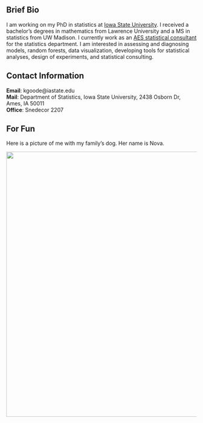 
<br>
<br>

## Brief Bio

I am working on my PhD in statistics at [Iowa State University](https://www.stat.iastate.edu/). I received a bachelor's degrees in mathematics from Lawrence University and a MS in statistics from UW Madison. I currently work as an [AES statistical consultant](https://www.stat.iastate.edu/statistical-consulting) for the statistics department. I am interested in assessing and diagnosing models, random forests, data visualization, developing tools for statistical analyses, design of experiments, and statistical consulting.

## Contact Information

**Email**: kgoode@iastate.edu  
**Mail**: Department of Statistics, Iowa State University, 2438 Osborn Dr, Ames, IA 50011  
**Office**: Snedecor 2207

## For Fun 

Here is a picture of me with my family's dog. Her name is Nova.

<img src="/images/nova.png" width = 700 />


